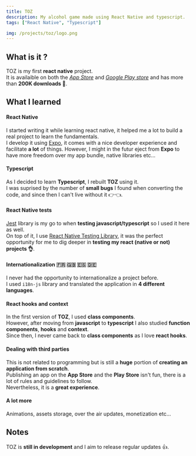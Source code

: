 ```yaml
---
title: TOZ
description: My alcohol game made using React Native and typescript.
tags: ["React Native", "Typescript"]

img: /projects/toz/logo.png
---
```


## What is it ?

TOZ is my first **react native** project.<br />
It is availaible on both the _[App Store](https://apps.apple.com/fr/app/toz-jeux-dalcool-en-soir%C3%A9e/id1476978964#?platform=iphone)_ and _[Google Play store](https://play.google.com/store/apps/details?id=com.blincio.toz&hl=fr&gl=US)_ and has more than **200K downloads 🥳**.

## What I learned

#### React Native

I started writing it while learning react native, it helped me a lot to build a real project to learn the fundamentals. <br />
I develop it using [Expo](https://expo.io/), it comes with a nice developer experience and facilitate **a lot** of things.
However, I might in the futur eject from **Expo** to have more freedom over my app bundle, native libraries etc...

#### Typescript

As I decided to learn **Typescript**, I rebuilt **TOZ** using it. <br />
I was suprised by the number of **small bugs** I found when converting the code, and since then I can't live without it 👉👈.

#### React Native tests

[Jest](https://jestjs.io/) library is my go to when **testing javascript/typescript** so I used it here as well. <br />
On top of it, I use [React Native Testing Library](https://testing-library.com/docs/react-native-testing-library/intro/), it was the perfect opportunity for me to dig deeper in **testing my react (native or not) projects 👌**.

#### Internationalization 🇫🇷 🇬🇧 🇪🇸 🇩🇪

I never had the opportunity to internationalize a project before. <br />
I used `i18n-js` library and translated the application in **4 different languages**.

#### React hooks and context

In the first version of **TOZ**, I used **class components**. <br />
However, after moving from **javascript** to **typescript** I also studied **function components**, **hooks** and **context**. <br />
Since then, I never came back to **class components** as I love **react hooks**.

#### Dealing with third parties

This is not related to programming but is still a **huge** portion of **creating an application from scratch**. <br />
Publishing an app on the **App Store** and the **Play Store** isn't fun, there is a lot of rules and guidelines to follow. <br />
Nevertheless, it is a **great experience**.

#### A lot more

Animations, assets storage, over the air updates, monetization etc...

## Notes

TOZ is **still in development** and I aim to release regular updates 👍.
